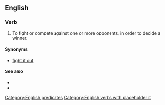 ==English==

===Verb===
{{en-verb|battles it out|battling it out|battled it out}}

# {{lb|en|intransitive}} To [[fight]] or [[compete]] against one or more opponents, in order to decide a winner.

====Synonyms====
* [[fight it out]]

====See also====
* {{l|en|do battle}}
* {{l|en|battle out}}

[[Category:English predicates]]
[[Category:English verbs with placeholder it]]